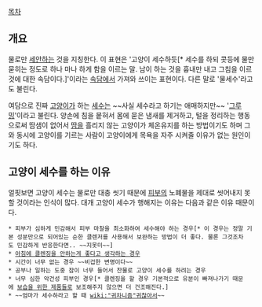 [[목차]]
== 개요 ==
물로만 [[세수|세안]]하는 것을 지칭한다. 이 표현은 '고양이 세수하듯[* 세수를 하되 콧등에 물만 묻히는 정도로 하나 마나 하게 함을 이르는 말. 남이 하는 것을 흉내만 내고 그침을 이르 것에 대한 속담이다.]'이라는 [[속담]]에서 가져와 쓰이는 표현이다. 다른 말로 '물세수'라고도 불린다.

여담으로 진짜 [[고양이]]가 하는 [[세수]]는 ~~사실 세수라고 하기는 애매하지만~~ '[[그루밍]]'이라고 불린다. 양손에 침을 뭍혀서 몸에 묻은 냄새를 제거하고, 털을 정리하는 행동으로써 땀샘이 없어서 [[땀]]을 흘리지 않는 고양이가 체온유지를 하는 방법이기도 하며 그와 동시에 고양이를 기르는 사람이 고양이에게 목욕을 자주 시켜줄 이유가 없는 원인이기도 하다.

== 고양이 세수를 하는 이유 ==
얼핏보면 고양이 세수는 물로만 대충 씻기 때문에 [[피부]]의 노폐물을 제대로 씻어내지 못할 것이라는 인식이 많다. 대개 고양이 세수가 행해지는 이유는 다음과 같은 이유 때문이다.

 * 피부가 심하게 민감해서 피부 마찰을 최소화하여 세수해야 하는 경우[* 이 경우는 정말 기본 성분만으로 되어있는 순한 클렌저를 사용해서 보완하는 방법이 더 좋다. 물론 그것조차도 민감하게 반응한다면.. ~~지못미~~]
 * [[아침에는 고양이 세수가 좋다|아침에 클렌징을 안하는게 좋다고 생각하는 경우]]
 * 시간이 너무 없는 경우 ~~비겁한 변명이다~~
 * 공부나 일하는 도중 잠이 너무 들어서 찬물로 고양이 세수를 하려는 경우
 * 너무 심한 악건성 피부인 경우[* 클렌징을 할 경우 기본적으로 유분이 빠져나가기 때문에 [[로션|보습을 위한 제품]]들로 보조해주지 않으면 더 건조해진다.]
 * ~~엄마가 세수하라고 할 때 [[wiki:"귀차니즘"귀찮아서]]~~
